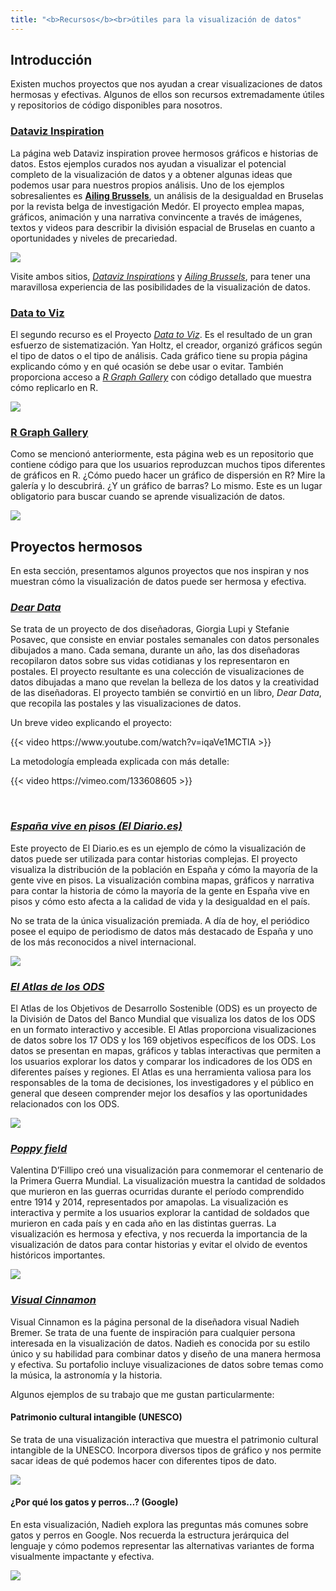 ```yaml
---
title: "<b>Recursos</b><br>útiles para la visualización de datos"
---
```




## Introducción

Existen muchos proyectos que nos ayudan a crear visualizaciones de datos hermosas y efectivas. Algunos de ellos son recursos extremadamente útiles y repositorios de código disponibles para nosotros.

### [Dataviz Inspiration](https://www.dataviz-inspiration.com/){target="_blank"}

La página web Dataviz inspiration provee hermosos gráficos e historias de datos. Estos ejemplos curados nos ayudan a visualizar el potencial completo de la visualización de datos y a obtener algunas ideas que podemos usar para nuestros propios análisis. Uno de los ejemplos sobresalientes es [**Ailing Brussels**](https://bxl-malade.medor.coop/?lang=en){target="_blank"}, un análisis de la desigualdad en Bruselas por la revista belga de investigación Medór. El proyecto emplea mapas, gráficos, animación y una narrativa convincente a través de imágenes, textos y videos para describir la división espacial de Bruselas en cuanto a oportunidades y niveles de precariedad.


[![](figures/bruselas.png)](https://bxl-malade.medor.coop/?lang=en){target="_blank"}


Visite ambos sitios, [*Dataviz Inspirations*](https://www.dataviz-inspiration.com/){target="_blank"} y [*Ailing Brussels*](https://bxl-malade.medor.coop/?lang=en){target="_blank"}, para tener una maravillosa experiencia de las posibilidades de la visualización de datos.



### [Data to Viz](https://www.data-to-viz.com/){target="_blank"}


El segundo recurso es el Proyecto [*Data to Viz*](https://www.data-to-viz.com/){target="_blank"}. Es el resultado de un gran esfuerzo de sistematización. Yan Holtz, el creador, organizó gráficos según el tipo de datos o el tipo de análisis. Cada gráfico tiene su propia página explicando cómo y en qué ocasión se debe usar o evitar. También proporciona acceso a [*R Graph Gallery*](https://r-graph-gallery.com/){target="_blank"} con código detallado que muestra cómo replicarlo en R.


[![](figures/dataviz.png)](https://www.data-to-viz.com/){target="_blank"}



### [R Graph Gallery](https://r-graph-gallery.com/){target="_blank"}

Como se mencionó anteriormente, esta página web es un repositorio que contiene código para que los usuarios reproduzcan muchos tipos diferentes de gráficos en R. ¿Cómo puedo hacer un gráfico de dispersión en R? Mire la galería y lo descubrirá. ¿Y un gráfico de barras? Lo mismo. Este es un lugar obligatorio para buscar cuando se aprende visualización de datos.

[![](figures/gallery.png)](https://r-graph-gallery.com/){target="_blank"}



## Proyectos hermosos

En esta sección, presentamos algunos proyectos que nos inspiran y nos muestran cómo la visualización de datos puede ser hermosa y efectiva.


### [*Dear Data*](http://www.dear-data.com/theproject){target="_blank"} 

Se trata de un proyecto de dos diseñadoras, Giorgia Lupi y Stefanie Posavec, que consiste en enviar postales semanales con datos personales dibujados a mano. Cada semana, durante un año, las dos diseñadoras recopilaron datos sobre sus vidas cotidianas y los representaron en postales. El proyecto resultante es una colección de visualizaciones de datos dibujadas a mano que revelan la belleza de los datos y la creatividad de las diseñadoras. El proyecto también se convirtió en un libro, *Dear Data*, que recopila las postales y las visualizaciones de datos.

Un breve video explicando el proyecto:

{{< video https://www.youtube.com/watch?v=iqaVe1MCTlA >}}


La metodología empleada explicada con más detalle:

{{< video https://vimeo.com/133608605 >}}

<br>

### [*España vive en pisos (El Diario.es)*](https://especiales.eldiario.es/espana-vive-en-pisos/?_ga=2.14402423.1505751021.1664439105-1874779266.1636969305&_gl=1*fws3f8*_ga*MTg3NDc3OTI2Ni4xNjM2OTY5MzA1*_ga_4RZPWREGF3*MTY2NDQzOTEwNS4yNzUuMS4xNjY0NDU3MzkyLjYwLjAuMA..){target="_blank"}

Este proyecto de El Diario.es es un ejemplo de cómo la visualización de datos puede ser utilizada para contar historias complejas. El proyecto visualiza la distribución de la población en España y cómo la mayoría de la gente vive en pisos. La visualización combina mapas, gráficos y narrativa para contar la historia de cómo la mayoría de la gente en España vive en pisos y cómo esto afecta a la calidad de vida y la desigualdad en el país.

No se trata de la única visualización premiada. A día de hoy, el periódico posee el equipo de periodismo de datos más destacado de España y uno de los más reconocidos a nivel internacional.

[![](figures/diario.png)](https://especiales.eldiario.es/espana-vive-en-pisos/?_ga=2.14402423.1505751021.1664439105-1874779266.1636969305&_gl=1*fws3f8*_ga*MTg3NDc3OTI2Ni4xNjM2OTY5MzA1*_ga_4RZPWREGF3*MTY2NDQzOTEwNS4yNzUuMS4xNjY0NDU3MzkyLjYwLjAuMA..){target="_blank"}


### [*El Atlas de los ODS*](https://datatopics.worldbank.org/sdgatlas?lang=en){target="_blank"}

El Atlas de los Objetivos de Desarrollo Sostenible (ODS) es un proyecto de la División de Datos del Banco Mundial que visualiza los datos de los ODS en un formato interactivo y accesible. El Atlas proporciona visualizaciones de datos sobre los 17 ODS y los 169 objetivos específicos de los ODS. Los datos se presentan en mapas, gráficos y tablas interactivas que permiten a los usuarios explorar los datos y comparar los indicadores de los ODS en diferentes países y regiones. El Atlas es una herramienta valiosa para los responsables de la toma de decisiones, los investigadores y el público en general que deseen comprender mejor los desafíos y las oportunidades relacionados con los ODS.

[![](figures/atlas_es.png)](https://datatopics.worldbank.org/sdgatlas?lang=es){target="_blank"}



### [*Poppy field*](https://poppyfield.org/){target="_blank"}


Valentina D'Fillipo creó una visualización para conmemorar el centenario de la Primera Guerra Mundial. La visualización muestra la cantidad de soldados que murieron en las guerras ocurridas durante el período comprendido entre 1914 y 2014, representados por amapolas. La visualización es interactiva y permite a los usuarios explorar la cantidad de soldados que murieron en cada país y en cada año en las distintas guerras. La visualización es hermosa y efectiva, y nos recuerda la importancia de la visualización de datos para contar historias y evitar el olvido de eventos históricos importantes. 

[![](figures/poppy.png)](https://poppyfield.org/){target="_blank"}



### [*Visual Cinnamon*](https://www.visualcinnamon.com/){target="_blank"}

Visual Cinnamon es la página personal de la diseñadora visual Nadieh Bremer. Se trata de una fuente de inspiración para cualquier persona interesada en la visualización de datos. Nadieh es conocida por su estilo único y su habilidad para combinar datos y diseño de una manera hermosa y efectiva. Su portafolio incluye visualizaciones de datos sobre temas como la música, la astronomía y la historia.

Algunos ejemplos de su trabajo que me gustan particularmente:

#### Patrimonio cultural intangible (UNESCO)

Se trata de una visualización interactiva que muestra el patrimonio cultural intangible de la UNESCO. Incorpora diversos tipos de gráfico y nos permite sacar ideas de qué podemos hacer con diferentes tipos de dato.

[![](figures/unesco.png)](https://ich.unesco.org/en/dive?display=constellation#tabs){target="_blank"}


#### ¿Por qué los gatos y perros...? (Google)

En esta visualización, Nadieh explora las preguntas más comunes sobre gatos y perros en Google. Nos recuerda la estructura jerárquica del lenguaje y cómo podemos representar las alternativas variantes de forma visualmente impactante y efectiva.

[![](figures/cats_dogs.png)](https://whydocatsanddogs.com/){target="_blank"}


